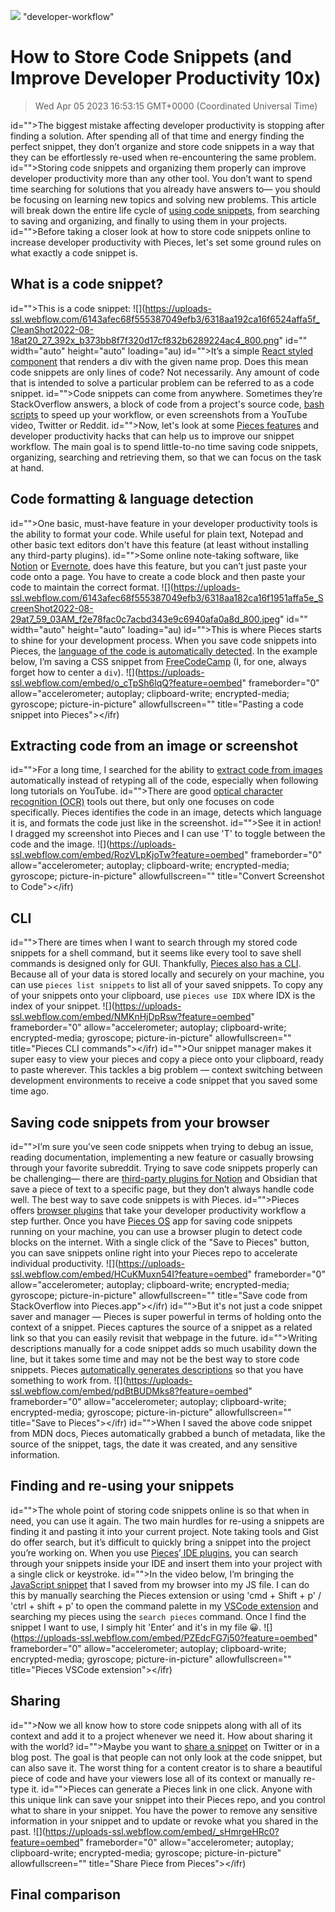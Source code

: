 ![](https://uploads-ssl.webflow.com/6143afec68f555387049efb3/6318aa182ca16f1070affa1e_Shiva_198d5bb21922f31d54a89611109895de_2000.jpeg)
"developer-workflow"
# How to Store Code Snippets (and Improve Developer Productivity 10x)
> Wed Apr 05 2023 16:53:15 GMT+0000 (Coordinated Universal Time)

id="">The biggest mistake affecting developer productivity is stopping after finding a solution. After spending all of that time and energy finding the perfect snippet, they don’t organize and store code snippets in a way that they can be effortlessly re-used when re-encountering the same problem.
id="">Storing code snippets and organizing them properly can improve developer productivity more than any other tool. You don’t want to spend time searching for solutions that you already have answers to— you should be focusing on learning new topics and solving new problems. This article will break down the entire life cycle of <a href="https://code.pieces.app/collections" id="">using code snippets</a>, from searching to saving and organizing, and finally to using them in your projects.
id="">Before taking a closer look at how to store code snippets online to increase developer productivity with Pieces, let's set some ground rules on what exactly a code snippet is.

## What is a code snippet?
id="">This is a code snippet:
![](https://uploads-ssl.webflow.com/6143afec68f555387049efb3/6318aa192ca16f6524affa5f_CleanShot2022-08-18at20_27_392x_b373bb8f7f320d17cf832b6289224ac4_800.png" id="" width="auto" height="auto" loading="au)
id="">It’s a simple <a href="https://code.pieces.app/blog/react-themes-with-styled-components" id="">React styled component</a> that renders a div with the given name prop. Does this mean code snippets are only lines of code? Not necessarily. Any amount of code that is intended to solve a particular problem can be referred to as a code snippet.
id="">Code snippets can come from anywhere. Sometimes they’re StackOverflow answers, a block of code from a project's source code, <a href="https://code.pieces.app/blog/save-bash-terminal-commands" id="">bash scripts</a> to speed up your workflow, or even screenshots from a YouTube video, Twitter or Reddit.
id="">Now, let's look at some <a href="https://code.pieces.app/features" id="">Pieces features</a> and developer productivity hacks that can help us to improve our snippet workflow. The main goal is to spend little-to-no time saving code snippets, organizing, searching and retrieving them, so that we can focus on the task at hand.

## Code formatting &amp; language detection
id="">One basic, must-have feature in your developer productivity tools is the ability to format your code. While useful for plain text, Notepad and other basic text editors don't have this feature (at least without installing any third-party plugins).
id="">Some online note-taking software, like <a href="http://notion.so" id="">Notion</a> or <a href="http://evernote.com" id="">Evernote</a>, does have this feature, but you can’t just paste your code onto a page. You have to create a code block and then paste your code to maintain the correct format.
![](https://uploads-ssl.webflow.com/6143afec68f555387049efb3/6318aa182ca16f1951affa5e_ScreenShot2022-08-29at7_59_03AM_f2e78fac0c7acbd343e9c6940afa0a8d_800.jpeg" id="" width="auto" height="auto" loading="au)
id="">This is where Pieces starts to shine for your development process. When you save code snippets into Pieces, the <a href="https://code.pieces.app/updates/1-5-2-better-code-language-detection-a-new-information-view-and-more" id="">language of the code is automatically detected</a>. In the example below, I’m saving a CSS snippet from <a href="https://www.freecodecamp.org/news/how-to-center-anything-with-css-align-a-div-text-and-more/" target="_blank" rel="noopener noreferrer" id="">FreeCodeCamp</a> (I, for one, always forget how to center a `div`).
![](https://uploads-ssl.webflow.com/embed/o_cTpSh6lqQ?feature=oembed" frameborder="0" allow="accelerometer; autoplay; clipboard-write; encrypted-media; gyroscope; picture-in-picture" allowfullscreen="" title="Pasting a code snippet into Pieces"></ifr)

## Extracting code from an image or screenshot
id="">For a long time, I searched for the ability to <a href="https://www.codefromscreenshot.com/" id="">extract code from images</a> automatically instead of retyping all of the code, especially when following long tutorials on YouTube.
id="">There are good <a href="https://code.pieces.app/blog/how-we-made-our-optical-character-recognition-shine-for-code" id="">optical character recognition (OCR)</a> tools out there, but only one focuses on code specifically. Pieces identifies the code in an image, detects which language it is, and formats the code just like in the screenshot.
id="">See it in action! I dragged my screenshot into Pieces and I can use 'T' to toggle between the code and the image.
![](https://uploads-ssl.webflow.com/embed/RozVLpKjoTw?feature=oembed" frameborder="0" allow="accelerometer; autoplay; clipboard-write; encrypted-media; gyroscope; picture-in-picture" allowfullscreen="" title="Convert Screenshot to Code"></ifr)

## CLI
id="">There are times when I want to search through my stored code snippets for a shell command, but it seems like every tool to save shell commands is designed only for GUI. Thankfully, <a href="https://code.pieces.app/updates/new-pieces-cli-for-macos" id="">Pieces also has a CLI</a>. Because all of your data is stored locally and securely on your machine, you can use `pieces list snippets` to list all of your saved snippets. To copy any of your snippets onto your clipboard, use `pieces use IDX` where IDX is the index of your snippet. 
![](https://uploads-ssl.webflow.com/embed/NMKnHjDpRsw?feature=oembed" frameborder="0" allow="accelerometer; autoplay; clipboard-write; encrypted-media; gyroscope; picture-in-picture" allowfullscreen="" title="Pieces CLI commands"></ifr)
id="">Our snippet manager makes it super easy to view your pieces and copy a piece onto your clipboard, ready to paste wherever. This tackles a big problem — context switching between development environments to receive a code snippet that you saved some time ago.

## Saving code snippets from your browser
id="">I’m sure you’ve seen code snippets when trying to debug an issue, reading documentation, implementing a new feature or casually browsing through your favorite subreddit. Trying to save code snippets properly can be challenging—&nbsp;there are <a href="https://www.notion.so/help/web-clipper" id="">third-party plugins for Notion</a> and Obsidian that save a piece of text to a specific page, but they don’t always handle code well. The best way to save code snippets is with Pieces.
id="">Pieces offers <a href="https://code.pieces.app/plugins#Browsers" id="">browser plugins</a> that take your developer productivity workflow a step further. Once you have <a href="https://code.pieces.app/install" id="">Pieces OS</a> app for saving code snippets running on your machine, you can use a browser plugin to detect code blocks on the internet. With a single click of the "Save to Pieces" button, you can save snippets online right into your Pieces repo to accelerate individual productivity.
![](https://uploads-ssl.webflow.com/embed/HCuKMuxn54I?feature=oembed" frameborder="0" allow="accelerometer; autoplay; clipboard-write; encrypted-media; gyroscope; picture-in-picture" allowfullscreen="" title="Save code from StackOverflow into Pieces.app"></ifr)
id="">But it's not just a code snippet saver and manager — Pieces is super powerful in terms of holding onto the context of a snippet. Pieces captures the source of a snippet as a related link so that you can easily revisit that webpage in the future. 
id="">Writing descriptions manually for a code snippet adds so much usability down the line, but it takes some time and may not be the best way to store code snippets. Pieces <a href="https://code.pieces.app/updates/pieces-1-8-0-automatic-snippet-descriptions-json-yaml-toml-support-gen2-sharing" target="_blank" id="">automatically generates descriptions</a> so that you have something to work from.
![](https://uploads-ssl.webflow.com/embed/pdBtBUDMks8?feature=oembed" frameborder="0" allow="accelerometer; autoplay; clipboard-write; encrypted-media; gyroscope; picture-in-picture" allowfullscreen="" title="Save to Pieces"></ifr)
id="">When I saved the above code snippet from MDN docs, Pieces automatically grabbed a bunch of metadata, like the source of the snippet, tags, the date it was created, and any sensitive information.

## Finding and re-using your snippets
id="">The whole point of storing code snippets online is so that when in need, you can use it again. The two main hurdles for re-using a snippets are finding it and pasting it into your current project. Note taking tools and Gist do offer search, but it’s difficult to quickly bring a snippet into the project you’re working on. When you use <a href="https://code.pieces.app/plugins#Code-Editor" target="_blank" rel="noopener noreferrer" id="">Pieces</a>’<a href="https://code.pieces.app/plugins#Code-Editor" target="_blank" rel="noopener noreferrer" id=""> IDE plugins</a>, you can search through your snippets inside your IDE and insert them into your project with a single click or keystroke.
id="">In the video below, I’m bringing the <a href="https://code.pieces.app/collections/javascript" id="">JavaScript snippet</a> that I saved from my browser into my JS file. I can do this by manually searching the Pieces extension or using 'cmd + Shift + p' / 'ctrl + shift + p' to open the command palette in my <a href="https://code.pieces.app/plugins/vscode" id="">VSCode extension</a> and searching my pieces using the `search pieces` command. Once I find the snippet I want to use, I simply hit 'Enter' and it's in my file 😀.
![](https://uploads-ssl.webflow.com/embed/PZEdcFG7j50?feature=oembed" frameborder="0" allow="accelerometer; autoplay; clipboard-write; encrypted-media; gyroscope; picture-in-picture" allowfullscreen="" title="Pieces VSCode extension"></ifr)

## Sharing
id="">Now we all know how to store code snippets along with all of its context and add it to a project whenever we need it. How about sharing it with the world? 
id="">Maybe you want to <a href="https://code.pieces.app/snippet-sharing" id="">share a snippet</a> on Twitter or in a blog post. The goal is that people can not only look at the code snippet, but can also save it. The worst thing for a content creator is to share a beautiful piece of code and have your viewers lose all of its context or manually re-type it.
id="">Pieces can generate a Pieces link in one click. Anyone with this unique link can save your snippet into their Pieces repo, and you control what to share in your snippet. You have the power to remove any sensitive information in your snippet and to update or revoke what you shared in the past.
![](https://uploads-ssl.webflow.com/embed/_sHmrgeHRc0?feature=oembed" frameborder="0" allow="accelerometer; autoplay; clipboard-write; encrypted-media; gyroscope; picture-in-picture" allowfullscreen="" title="Share Piece from Pieces"></ifr)

## Final comparison
